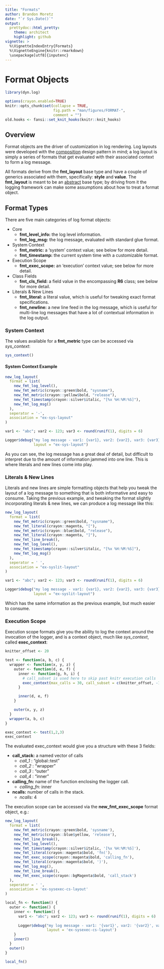 ```yaml
---
title: "Formats"
author: Brandon Moretz
date: "`r Sys.Date()`"
output:
  prettydoc::html_pretty:
    theme: architect
    highlight: github
vignette: >
  %\VignetteIndexEntry{Formats}
  %\VignetteEngine{knitr::rmarkdown}
  \usepackage[utf8]{inputenc}
---
```


# Format Objects

```r
library(dyn.log)
```

```r
options(crayon.enabled=TRUE)
knitr::opts_chunk$set(collapse = TRUE,
                      fig.path = "man/figures/FORMAT-",
                      comment = "")
old.hooks <- fansi::set_knit_hooks(knitr::knit_hooks)
```

## Overview

Format objects are the driver of customization in log rendering. Log layouts were developed with the [composition](https://en.wikipedia.org/wiki/Composite_pattern) design pattern in mind; a log layout is simply a series of formats that get evaluated with their associated context to form a log message.

All formats derive from the **fmt_layout** base type and have a couple of generics associated with them, specifically: **style** and **value**. The **fmt_layout** is meant to be an [abstract](https://en.wikipedia.org/wiki/Abstract_type) base type; by driving from it the logging framework can make some assumptions about how to treat a format object.

## Format Types

There are five main categories of log format objects:

* Core
  + **fmt_level_info:** the log level information.
  + **fmt_log_msg:** the log message, evaluated with standard glue format.
* System Context
  + **fmt_metric:** a 'system' context value; see below for more detail.
  + **fmt_timestamp:** the current system time with a customizable format.
* Execution Scope
  + **fmt_exec_scope:** an 'execution' context value; see below for more detail.
* Class Fields
  + **fmt_cls_field:** a field value in the encompassing **R6** class; see below for more detail.
* Literals & New Lines
  + **fmt_literal:** a literal value, which is useful for tweaking exact format specifications.
  + **fmt_newline:** a new line feed in the log message, which is useful for multi-line log messages that have a lot of contextual information in the log output.
  
### System Context

The values available for a **fmt_metric** type can be accessed via *sys_context*:

```r
sys_context()
```

#### System Context Example

```r
new_log_layout(
  format = list(
    new_fmt_log_level(),
    new_fmt_metric(crayon::green$bold, "sysname"),
    new_fmt_metric(crayon::yellow$bold, "release"),
    new_fmt_timestamp(crayon::silver$italic, "[%x %H:%M:%S]"),
    new_fmt_log_msg()
  ),
  seperator = '-',
  association = "ex-sys-layout"
)

var1 <- "abc"; var2 <- 123; var3 <- round(runif(1), digits = 6)

Logger$debug("my log message - var1: {var1}, var2: {var2}, var3: {var3}", 
             layout = "ex-sys-layout")
```

As you can see, the log message has a great deal of detail, but difficult to interpret due to the amount of information jammed into one line. This is where literals and new lines come into play.

### Literals & New Lines

Literals and new lines are simple formatting objects that help you tweak the layout of a log message to something that is both informative and easy to consume. Taking the previous example, and tweaking the format slightly incorporating literals & new lines, we can produce a log message like this:

```r
new_log_layout(
  format = list(
    new_fmt_metric(crayon::green$bold, "sysname"),
    new_fmt_literal(crayon::magenta, "["),
    new_fmt_metric(crayon::blue$bold, "release"),
    new_fmt_literal(crayon::magenta, "]"),
    new_fmt_line_break(),
    new_fmt_log_level(),
    new_fmt_timestamp(crayon::silver$italic, "[%x %H:%M:%S]"),
    new_fmt_log_msg()
  ),
  seperator = ' ',
  association = "ex-syslit-layout"
)

var1 <- "abc"; var2 <- 123; var3 <- round(runif(1), digits = 6)

Logger$debug("my log message - var1: {var1}, var2: {var2}, var3: {var3}", 
             layout = "ex-syslit-layout")
```

Which has the same information as the previous example, but much easier to consume.

### Execution Scope

Execution scope formats give you the ability to log the context around the invocation of the logger, and is a 
context object, much like *sys_context*, called **exec_context**:

```r
knitter_offset <- 20
```

```r
test <- function(a, b, c) {
  wrapper <- function(x, y, z) {
    outer <- function(d, e, f) {
      inner <- function(g, h, i) {
        # call_subset is used here to skip past knitr execution calls
        exec_context(max_calls = 30, call_subset = c(knitter_offset, -1))
      }

      inner(d, e, f)
    }

    outer(x, y, z)
  }
  wrapper(a, b, c)
}

exec_context <- test(1,2,3)
exec_context
```

The evaluated exec_context would give you a structure with these 3 fields:

* **call_stack:** a named vector of calls
  + *call_1* : "global::test"
  + *call_2* : "wrapper"
  + *call_3* : "outer"       
  + *call_4* : "inner"
* **calling_fn:** name of the function enclosing the logger call.
  + *calling_fn:* inner
* **ncalls:** number of calls in the stack.
  + *ncalls:* 4

The execution scope can be accessed via the **new_fmt_exec_scope** format object, e.g.:

```r
new_log_layout(
  format = list(
    new_fmt_metric(crayon::green$bold, 'sysname'),
    new_fmt_metric(crayon::blue$yellow, 'release'),
    new_fmt_line_break(),
    new_fmt_log_level(),
    new_fmt_timestamp(crayon::silver$italic, '[%x %H:%M:%S]'),
    new_fmt_literal(crayon::magenta$bold, 'fn('),
    new_fmt_exec_scope(crayon::magenta$bold, 'calling_fn'),
    new_fmt_literal(crayon::magenta$bold, ')'),
    new_fmt_log_msg(),
    new_fmt_line_break(),
    new_fmt_exec_scope(crayon::bgMagenta$bold, 'call_stack')
  ),
  seperator = ' ',
  association = 'ex-sysexec-cs-layout'
)

local_fn <- function() {
  outer <- function() {
    inner <- function() {
      var1 <- "abc"; var2 <- 123; var3 <- round(runif(1), digits = 6)
      
      Logger$debug("my log message - var1: '{var1}', var2: '{var2}', var3: '{var3}'", 
                   layout = 'ex-sysexec-cs-layout')
    }
    inner()
  }
  outer()
}

local_fn()
```

